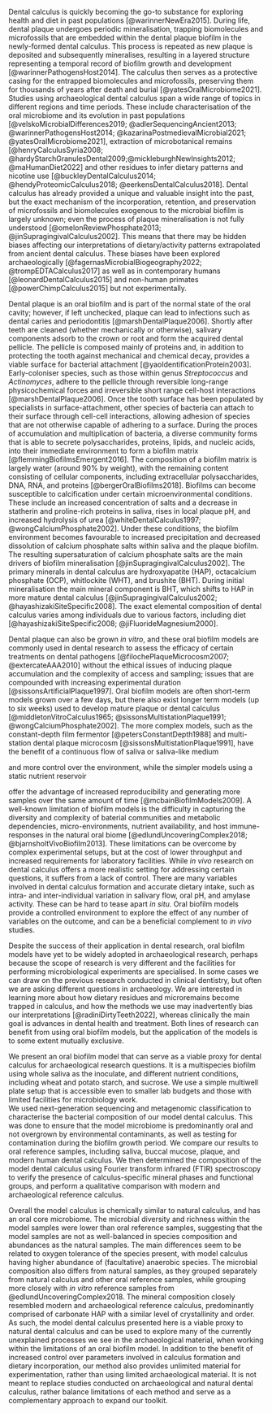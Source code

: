 <!-- basic introduction to the field, comprehensible to a scientist in any discipline - what is ancient dental calculus and why is it interesting?-->
Dental calculus is quickly becoming the go-to substance for exploring health and
diet in past populations [@warinnerNewEra2015].
During life, dental plaque undergoes periodic mineralisation, trapping biomolecules and
microfossils that are embedded within the dental plaque biofilm in the newly-formed
dental calculus. This process
is repeated as new plaque is deposited and subsequently mineralises, resulting in
a layered structure representing a temporal record of biofilm growth and development
[@warinnerPathogensHost2014].
The calculus then serves as a protective casing for the entrapped biomolecules and
microfossils, preserving
them for thousands of years after death and burial [@yatesOralMicrobiome2021].
Studies using archaeological dental calculus span a wide
range of topics in different regions and time periods. These include characterisation
of the oral microbiome and its evolution in past populations
[@velskoMicrobialDifferences2019; @adlerSequencingAncient2013; @warinnerPathogensHost2014; @kazarinaPostmedievalMicrobial2021; @yatesOralMicrobiome2021],
extraction of microbotanical remains
[@henryCalculusSyria2008; @hardyStarchGranulesDental2009;@mickleburghNewInsights2012; @maHumanDiet2022]
and other residues to infer dietary patterns and nicotine use
[@buckleyDentalCalculus2014; @hendyProteomicCalculus2018; @eerkensDentalCalculus2018]<!--middenbeemster uhplc-->.
<!-- expand arch applications of DC -->
<!-- what are current limitations of DC? hint at why we need this study -->
Dental calculus has already provided a unique and valuable insight into the past,
but the exact mechanism of the incorporation, retention, and preservation of
microfossils and biomolecules exogenous to the microbial biofilm is largely unknown;
even the process of plaque mineralisation
is not fully understood [@omelonReviewPhosphate2013; @jinSupragingivalCalculus2002].
This means that there may be hidden biases affecting our
interpretations of dietary/activity patterns extrapolated from ancient dental calculus.
These biases have been explored archaeologically
[@fagernasMicrobialBiogeography2022; @trompEDTACalculus2017] as well as in
contemporary humans [@leonardDentalCalculus2015] and non-human primates
[@powerChimpCalculus2015] but not experimentally.
<!-- why are biofilm models valuable? maybe move to biofilm paragraph -->

<!-- more detailed background, comprehensible to scientists in related disciplines -->
<!-- How does calculus form? -->
Dental plaque is an oral biofilm and is part of the normal state of the oral
cavity; however, if left unchecked, plaque can lead to infections such as
dental caries and periodontitis [@marshDentalPlaque2006].
Shortly after teeth are cleaned (whether mechanically or otherwise), salivary
components adsorb to the crown or root and form the acquired dental pellicle.
The pellicle is
composed mainly of proteins and, in addition to protecting the tooth against
mechanical and chemical decay, provides a viable surface for bacterial attachment
[@yaoIdentificationProtein2003].
Early-coloniser species, such as those
within genus *Streptococcus* and *Actinomyces*, adhere to the pellicle through
reversible long-range physicochemical forces and
irreversible short range cell-host interactions [@marshDentalPlaque2006]. Once
the tooth surface has been populated by specialists in surface-attachment, other
species of bacteria can attach to their surface through cell-cell interactions,
allowing adhesion of species that are not otherwise capable of adhering to a surface.
During the proces of accumulation and multiplication of bacteria, a diverse community
forms that is able to secrete polysaccharides, proteins, lipids, and nucleic acids,
into their immediate environment to form a biofilm matrix [@flemmingBiofilmsEmergent2016].
<!-- composition of plaque and DC -->
The composition of a biofilm matrix is largely water (around 90% by weight), with
the remaining content consisting of cellular components, including extracellular
polysaccharides,
DNA, RNA, and proteins [@bergerOralBiofilms2018]. Biofilms can become susceptible to
calcification under certain microenvironmental conditions. These
include an increased concentration of salts and a decrease in statherin
and proline-rich proteins in saliva, rises in local plaque pH, and increased
hydrolysis of urea [@whiteDentalCalculus1997; @wongCalciumPhosphate2002].
Under these conditions, the biofilm environment becomes favourable to increased
precipitation and decreased dissolution of calcium phosphate salts within saliva
and the plaque biofilm.
The resulting supersaturation of calcium phosphate salts are the main
drivers of biofilm mineralisation [@jinSupragingivalCalculus2002].
The primary minerals in dental calculus are hydroxyapatite (HAP),
octacalcium phosphate (OCP), whitlockite (WHT), and brushite (BHT). During initial
mineralisation the main mineral component is BHT, which shifts to HAP in more
mature dental calculus [@jinSupragingivalCalculus2002; @hayashizakiSiteSpecific2008].
The exact elemental composition of dental calculus varies among individuals due to
various factors, including diet [@hayashizakiSiteSpecific2008; @jiFluorideMagnesium2000].

Dental plaque can also be grown *in vitro*, and these oral biofilm models are
commonly used in dental research to assess the efficacy
of certain treatments on dental pathogens [@filochePlaqueMicrocosm2007; @extercateAAA2010]
without the ethical issues of inducing plaque accumulation and the complexity
of access and sampling; issues that are compounded with increasing experimental
duration [@sissonsArtificialPlaque1997].
Oral biofilm models are often short-term models grown over a few days, but there
also exist longer term models (up to six weeks) used to develop mature plaque or
dental calculus
[@middletonVitroCalculus1965; @sissonsMultistationPlaque1991; @wongCalciumPhosphate2002]. 
The more
complex models, such as the constant-depth film fermentor [@petersConstantDepth1988]
and multi-station dental plaque microcosm [@sissonsMultistationPlaque1991], have
the benefit of a continuous flow of saliva or saliva-like medium

and more control over the environment, while the simpler models using a static
nutrient reservoir

offer the advantage of increased reproducibility and generating more samples over
the same amount of time [@mcbainBiofilmModels2009].
<!-- oral biofilm models. Why are they valuable and what are limitations of current models? -->
<!-- limitations of current models -->
A well-known limitation of biofilm models is the difficulty in capturing the
diversity and complexity of baterial communities and metabolic dependencies,
micro-environments, nutrient availability, and host immune-responses in the natural
oral biome
[@edlundUncoveringComplex2018; @bjarnsholtVivoBiofilm2013].
These limitations can be overcome by complex experimental setups, but at the cost
of lower throughput and increased requirements for laboratory facilities.
While *in vivo* research on dental calculus offers a more realistic
setting for addressing certain questions, it suffers from a lack of control.
There are many variables involved in dental calculus formation and accurate dietary
intake, such as intra- and inter-individual variation in salivary flow, oral pH,
and amylase activity. These can be hard to tease apart *in situ*. Oral biofilm models
provide a controlled environment to explore the effect of any number of variables
on the outcome, and can be a beneficial complement to *in vivo* studies.

Despite the success of their application
in dental research, oral biofilm models have yet to be widely adopted in archaeological
research, perhaps because the scope of research is very different and the facilities
for performing microbiological experiments are specialised.
In some cases we can draw on the previous research conducted in clinical dentistry,
but often we are asking different questions in archaeology. We are interested in
learning
more about how dietary residues and microremains become trapped in calculus, and
how the methods we use may inadvertently bias our interpretations
[@radiniDirtyTeeth2022], whereas clinically the main goal is advances in dental
health and treatment. Both lines of research can benefit from using oral biofilm
models, but the application of the models is to some extent mutually exclusive.

<!-- What did we do and why?
clearly stating the general problem being addressed by this particular study 
Justify the methods we chose and how they relate to the questions we're asking about
the model and what questions we want to ask with the model-->

We present an oral biofilm model that can serve as a viable proxy for dental
calculus for archaeological research questions.
It is a multispecies biofilm using whole saliva as the inoculate, and different
nutrient conditions, including wheat and potato starch, and sucrose. We use a
simple multiwell plate
setup that is accessible even to smaller lab budgets and those with limited
facilities for microbiology work.  
We used next-generation sequencing and metagenomic classification
to characterise the bacterial composition of our model dental calculus. This was
done to ensure that the model microbiome is predominantly oral and not overgrown
by environmental contaminants, as well as testing for
contamination during the biofilm growth period. We compare our results to
oral reference samples, including saliva, buccal mucose, plaque, and modern human
dental calculus.
We then determined the composition of the model dental calculus using Fourier
transform infrared (FTIR) spectroscopy to verify the presence of calculus-specific
mineral phases and functional groups, and perform a qualitative comparison with
modern and archaeological reference calculus. 

Overall the model calculus is chemically similar to natural calculus, and has
an oral core microbiome.
The microbial diversity and richness within the model samples were lower than
oral reference samples, suggesting that the model samples are not as well-balanced
in species composition and abundances as the natural samples. The main differences
seem to be related to oxygen tolerance of the species present, with model calculus
having higher abundance of (facultative) anaerobic species.
The microbial composition also differs from natural samples, as they grouped
separately from
natural calculus and other oral reference samples, while grouping more closely
with *in vitro* reference samples from @edlundUncoveringComplex2018.
The mineral composition closely resembled modern and archaeological reference
calculus, predominantly comprised of carbonate HAP with a similar level of
crystallinity and order.  
As such, the model dental calculus presented here is a viable proxy to natural
dental calculus and can be used to explore many of the currently unexplained
processes we see in the archaeological material, when working within the
limitations of an oral biofilm model.
In addition to the benefit of increased control over parameters involved in
calculus formation and dietary incorporation, our method also provides unlimited
material for experimentation, rather than using limited archaeological material.
It is not meant to replace studies conducted on archaeological and
natural dental calculus, rather balance limitations of each method and serve as
a complementary approach to expand our toolkit.
